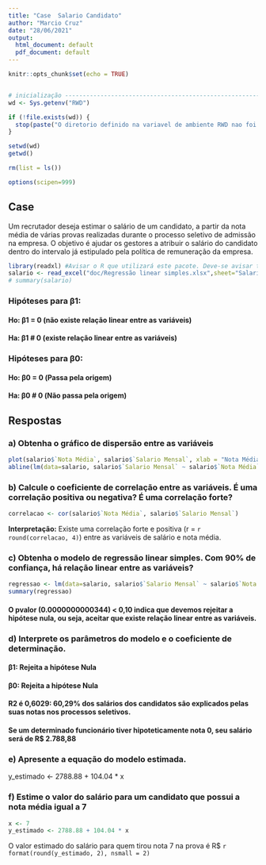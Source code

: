 ```yaml
---
title: "Case  Salario Candidato"
author: "Marcio Cruz"
date: "28/06/2021"
output:
  html_document: default
  pdf_document: default
---
```


```r
knitr::opts_chunk$set(echo = TRUE)


# inicialização -----------------------------------------------------------
wd <- Sys.getenv("RWD")

if (!file.exists(wd)) {
  stop(paste("O diretorio definido na variavel de ambiente RWD nao foi encontrado",wd, sep="="))
} 

setwd(wd)
getwd()

rm(list = ls())

options(scipen=999)
```

## Case
Um recrutador deseja estimar o salário de um candidato, a partir da nota média de várias provas realizadas durante o processo seletivo de admissão na empresa. O objetivo é ajudar os gestores a atribuir o salário do candidato dentro do intervalo já estipulado pela política de remuneração da empresa.


```r
library(readxl) #Avisar o R que utilizará este pacote. Deve-se avisar toda vez que abrir o R
salario <- read_excel("doc/Regressão linear simples.xlsx",sheet="Salario" ) #Função que lê o arquivo xls e salva em uma base de dados R #Verificar variáveis
# summary(salario)
```

### Hipóteses para β1:
#### Ho: β1 = 0 (não existe relação linear entre as variáveis)
#### Ha: β1 # 0 (existe relação linear entre as variáveis)

### Hipóteses para β0:
#### Ho: β0 = 0 (Passa pela origem)
#### Ha: β0 # 0 (Não passa pela origem)

## Respostas

### a) Obtenha o gráfico de dispersão entre as variáveis
```r
plot(salario$`Nota Média`, salario$`Salario Mensal`, xlab = "Nota Média", ylab = "Salário Mensal", col='darkturquoise')
abline(lm(data=salario, salario$`Salario Mensal` ~ salario$`Nota Média`), col='blue')
```

### b) Calcule o coeficiente de correlação entre as variáveis. É uma correlação positiva ou negativa? É uma correlação forte?
```r
correlacao <- cor(salario$`Nota Média`, salario$`Salario Mensal`)
```
**Interpretação:** Existe uma correlação forte e positiva (r = `r round(correlacao, 4)`) entre as variáveis de salário e nota média.

### c) Obtenha o modelo de regressão linear simples. Com 90% de confiança, há relação linear entre as variáveis?
```r
regressao <- lm(data=salario, salario$`Salario Mensal` ~ salario$`Nota Média`)
summary(regressao)
```
#### O pvalor (0.0000000000344) < 0,10 indica que devemos rejeitar a hipótese nula, ou seja, aceitar que existe relação linear entre as variáveis.

### d) Interprete os parâmetros do modelo e o coeficiente de determinação.
#### β1: Rejeita a hipótese Nula
#### β0: Rejeita a hipótese Nula
#### R2 é 0,6029: 60,29% dos salários dos candidatos são explicados pelas suas notas nos processos seletivos.
#### Se um determinado funcionário tiver hipoteticamente nota 0, seu salário será de R$ 2.788,88

### e) Apresente a equação do modelo estimada.
y_estimado <- 2788.88 + 104.04 * x

### f) Estime o valor do salário para um candidato que possui a nota média igual a 7
```r
x <- 7
y_estimado <- 2788.88 + 104.04 * x

```
O valor estimado do salário para quem tirou nota 7 na prova é R$ `r format(round(y_estimado, 2), nsmall = 2)`


